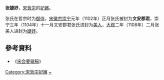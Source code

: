 {{東亞女性歷史人物
|名稱 =张婕妤
|身份 =北宋妃嫔
|國家 =
|屆數 =
|最高職務 =
|前任 = 
|繼任 = 
|畫像=
|說明=
|姓=张
|名=
|姓名=
|字=
|官職 =
|封爵 =
|职业 =
|位號=御侍→文安郡君→美人→婕妤
|位階
|御稱號 =<!--日本皇族之稱號-->
|宮號1 =<!--日本皇族之宮號-->
|宮號2 =<!--朝鮮王族之宮號-->
|封地 =
|神號 =
|尊號 =
|族裔 = 
|旗籍 =<!--清朝旗人專用-->
|氏族 =
|府邸 =
|世系 = 
|初名 =
|乳名 =<!--日本、朝鮮、琉球以外人物用-->
|幼名 =<!--日本人用-->
|兒名 =<!--朝鮮人用-->
|童名 =<!--琉球人用-->
|小字=
|號=
|法號=
|院號=
|其他名號=
|出生年=
|出生地=
|婚年=
|逝世年=
|逝世地=
|諡號=
|墳墓=
|父親=
|嫡母=
|母親=
|夫=[[宋哲宗|宋哲宗]]
|婚姻名份=
|夫之父=[[宋神宗|宋神宗]]
|夫之母=[[欽成皇后|德妃朱氏]]
|夫之嫡母=
|兄弟=
|姊妹=
|嫡兄弟=
|嫡姊妹=
|庶兄弟=
|庶姊妹=
|同胞兄弟=
|同胞姊妹=
|異母兄弟=
|異母姊妹=
|異父兄弟=
|異父姊妹=
|繼兄弟=
|繼姊妹=
|子=
|女=
|養子=
|養女=
|繼女=
|其他親屬 =
|經歷 = 
|著作 =
|注釋=
}}
'''张婕妤'''，[[宋哲宗|宋哲宗]]的[[妃嬪|妃嬪]]。

张氏在哲宗时为[[御侍|御侍]]，[[宋徽宗|宋徽宗]][[崇宁|崇宁]]元年（1102年）正月张氏被封为'''文安郡君'''，崇宁三年（1104年）十一月文安郡君张氏进封为[[美人_(位号)|美人]]，[[大观_(北宋)|大观]]二年（1108年）二月张美人进封为[[婕妤|婕妤]]。
==參考資料==
*《[[宋会要辑稿|宋会要辑稿]]》
{{reflist}}
[[Category:宋哲宗妃嬪|Category:宋哲宗妃嬪]]
[[Category:张姓|~]]